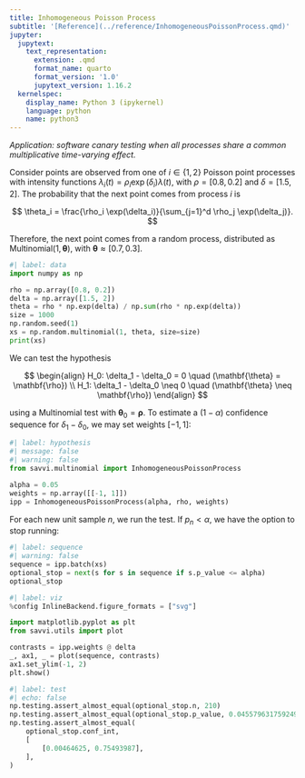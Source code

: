 ```yaml
---
title: Inhomogeneous Poisson Process
subtitle: '[Reference](../reference/InhomogeneousPoissonProcess.qmd)'
jupyter:
  jupytext:
    text_representation:
      extension: .qmd
      format_name: quarto
      format_version: '1.0'
      jupytext_version: 1.16.2
  kernelspec:
    display_name: Python 3 (ipykernel)
    language: python
    name: python3
---
```


_Application: software canary testing when all processes share a common multiplicative time-varying effect._

Consider points are observed from one of $i \in \{1, 2\}$ Poisson point processes with intensity functions $\lambda_i(t) = \rho_i \exp(\delta_i) \lambda(t)$, with $\rho = [0.8, 0.2]$ and $\delta = [1.5, 2]$. The probability that the next point comes from process $i$ is

$$
\theta_i = \frac{\rho_i \exp(\delta_i)}{\sum_{j=1}^d \rho_j \exp(\delta_j)}.
$$

Therefore, the next point comes from a random process, distributed as $\mathrm{Multinomial}(1, \mathbf{\theta})$, with $\mathbf{\theta} \approx [0.7, 0.3]$.

```python
#| label: data
import numpy as np

rho = np.array([0.8, 0.2])
delta = np.array([1.5, 2])
theta = rho * np.exp(delta) / np.sum(rho * np.exp(delta))
size = 1000
np.random.seed(1)
xs = np.random.multinomial(1, theta, size=size)
print(xs)
```

We can test the hypothesis

$$
\begin{align}
H_0: \delta_1 - \delta_0 = 0 \quad (\mathbf{\theta} = \mathbf{\rho}) \\
H_1: \delta_1 - \delta_0 \neq 0  \quad (\mathbf{\theta} \neq \mathbf{\rho})
\end{align}
$$

using a Multinomial test with $\mathbf{\theta}_0 = \mathbf{\rho}$. To estimate a $(1 - \alpha)$ confidence sequence for $\delta_1 - \delta_0$, we may set weights $[-1, 1]$:

```python
#| label: hypothesis
#| message: false
#| warning: false
from savvi.multinomial import InhomogeneousPoissonProcess

alpha = 0.05
weights = np.array([[-1, 1]])
ipp = InhomogeneousPoissonProcess(alpha, rho, weights)
```

For each new unit sample $n$, we run the test. If $p_n < \alpha$, we have the option to stop running:

```python
#| label: sequence
#| warning: false
sequence = ipp.batch(xs)
optional_stop = next(s for s in sequence if s.p_value <= alpha)
optional_stop
```

```python
#| label: viz
%config InlineBackend.figure_formats = ["svg"]

import matplotlib.pyplot as plt
from savvi.utils import plot

contrasts = ipp.weights @ delta
_, ax1, _ = plot(sequence, contrasts)
ax1.set_ylim(-1, 2)
plt.show()
```

```python
#| label: test
#| echo: false
np.testing.assert_almost_equal(optional_stop.n, 210)
np.testing.assert_almost_equal(optional_stop.p_value, 0.045579631759249686)
np.testing.assert_almost_equal(
    optional_stop.conf_int,
    [
        [0.00464625, 0.75493987],
    ],
)
```
